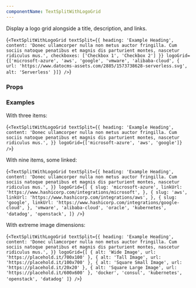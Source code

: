 ```yaml
---
componentName: TextSplitWithLogoGrid
---
```


Display a logo grid alongside a title, description, and links.

<LiveComponent>{`<TextSplitWithLogoGrid
  textSplit={{
    heading: 'Example Heading',
    content: 'Donec ullamcorper nulla non metus auctor fringilla. Cum sociis natoque penatibus et magnis dis parturient montes, nascetur ridiculus mus.',
    checkboxes: ['Checkbox 1', 'Checkbox 2']
  }}
  logoGrid={['microsoft-azure', 'aws', 'google', 'vmware', 'alibaba-cloud', {
    url: 'https://www.datocms-assets.com/2885/1573738628-serverless.svg',
    alt: 'Serverless'
  }]}
/>`}</LiveComponent>

### Props

<PropsTable props={componentProps} />

### Examples

With three items:

<LiveComponent collapsed>{`<TextSplitWithLogoGrid
  textSplit={{
    heading: 'Example Heading',
    content: 'Donec ullamcorper nulla non metus auctor fringilla. Cum sociis natoque penatibus et magnis dis parturient montes, nascetur ridiculus mus.',
  }}
  logoGrid={['microsoft-azure', 'aws', 'google']}
/>`}</LiveComponent>

With nine items, some linked:

<LiveComponent collapsed>{`<TextSplitWithLogoGrid
  textSplit={{
    heading: 'Example Heading',
    content:
      'Donec ullamcorper nulla non metus auctor fringilla. Cum sociis natoque penatibus et magnis dis parturient montes, nascetur ridiculus mus.',
  }}
  logoGrid={[
    {
      slug: 'microsoft-azure',
      linkUrl: 'https://www.hashicorp.com/integrations/microsoft',
    },
    {
      slug: 'aws',
      linkUrl: 'https://www.hashicorp.com/integrations/aws',
    },
    {
      slug: 'google',
      linkUrl: 'https://www.hashicorp.com/integrations/google-cloud',
    },
    'vmware',
    'alibaba-cloud',
    'oracle',
    'kubernetes',
    'datadog',
    'openstack',
  ]}
/>`}</LiveComponent>

With extreme image dimensions:

<LiveComponent collapsed>{`<TextSplitWithLogoGrid
  textSplit={{
    heading: 'Example Heading',
    content: 'Donec ullamcorper nulla non metus auctor fringilla. Cum sociis natoque penatibus et magnis dis parturient montes, nascetur ridiculus mus.',
  }}
  logoGrid={[
    {
      alt: 'Wide Image',
      url: 'https://placehold.it/700x100'
    },
    {
      alt: 'Tall Image',
      url: 'https://placehold.it/100x700'
    },
    {
      alt: 'Square Small Image',
      url: 'https://placehold.it/20x20'
    },
    {
      alt: 'Square Large Image',
      url: 'https://placehold.it/600x600'
    },
    'docker',
    'consul',
    'kubernetes',
    'openstack',
    'datadog'
  ]}
/>`}</LiveComponent>
